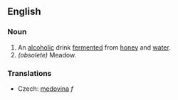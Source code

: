 ==English==

===Noun===
# An [[alcoholic]] drink [[fermented]] from [[honey]] and [[water]].
# ''(obsolete)'' Meadow.

===Translations===

*Czech: [[medovina]] ''f''